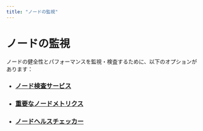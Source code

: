 ```yaml
---
title: "ノードの監視"
---
```


# ノードの監視

ノードの健全性とパフォーマンスを監視・検査するために、以下のオプションがあります：

- ### [ノード検査サービス](measure/node-inspection-service.mdx)
- ### [重要なノードメトリクス](measure/important-metrics.mdx)
- ### [ノードヘルスチェッカー](measure/node-health-checker.mdx)
